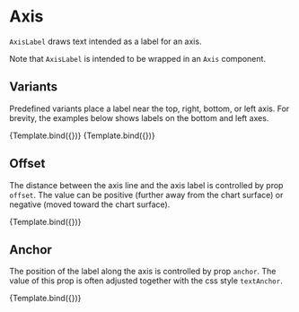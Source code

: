 
# Axis

<Meta title="Core/Components/AxisLabel" />

`AxisLabel` draws text intended as a label for an axis.

<ArgsTable of={AxisLabel} />

Note that `AxisLabel` is intended to be wrapped in an `Axis` component.

## Variants

Predefined variants place a label near the top, right, bottom, or left axis. For brevity, the examples below shows labels on the bottom and left axes.

<Canvas>
    <Story
        name="bottom axis"
        args={{
            variant: 'bottom',
            children: 'axis label',
        }}
        component={AxisLabel}
        decorators={[ChartBottomAxisDecorator]}
    >
        {Template.bind({})}
    </Story>
    <Story
        name="left axis"
        args={{
            variant: 'left',
            children: 'axis label',
        }}
        component={AxisLabel}
        decorators={[ChartLeftAxisDecorator]}
    >
        {Template.bind({})}
    </Story>
</Canvas>

## Offset

The distance between the axis line and the axis label is controlled by prop `offset`. The value can be positive (further away from the chart surface) or negative (moved toward the chart surface).

<Canvas>
    <Story
        name="negative offset"
        args={{
            variant: 'bottom',
            children: 'axis label',
            offset: -10,
        }}
        component={AxisLabel}
        decorators={[ChartBottomAxisDecorator]}
    >
        {Template.bind({})}
    </Story>
</Canvas>

## Anchor

The position of the label along the axis is controlled by prop `anchor`.
The value of this prop is often adjusted together with the css style `textAnchor`.

<Canvas>
    <Story
        name="anchor"
        args={{
            variant: 'bottom',
            children: 'axis label',
            anchor: 'end',
            style: {
                textAnchor: 'end',
            },
        }}
        component={AxisLabel}
        decorators={[ChartBottomAxisDecorator]}
    >
        {Template.bind({})}
    </Story>
</Canvas>
